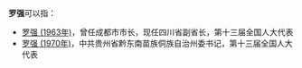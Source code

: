 '''罗强'''可以指：
* [[罗强_(1963年)|罗强 (1963年)]]，曾任成都市市长，现任四川省副省长，第十三届全国人大代表
* [[罗强_(1970年)|罗强 (1970年)]]，中共贵州省黔东南苗族侗族自治州委书记，第十三届全国人大代表
{{Disambiguation|Q|Cat=二字罗姓人名消歧义}}